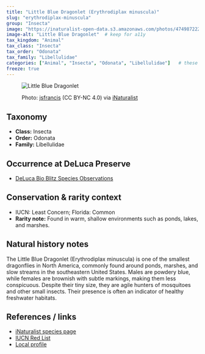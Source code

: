 ```yaml
---
title: "Little Blue Dragonlet (Erythrodiplax minuscula)"
slug: "erythrodiplax-minuscula"
group: "Insecta"
image: "https://inaturalist-open-data.s3.amazonaws.com/photos/474987222/medium.jpg"        # keep for thumbnails
image-alt: "Little Blue Dragonlet"  # keep for a11y
tax_kingdom: "Animal"
tax_class: "Insecta"
tax_order: "Odonata"
tax_family: "Libellulidae"
categories: ["Animal", "Insecta", "Odonata", "Libellulidae"]   # these drive the chips + filtering
freeze: true
---
```


<figure class="species-figure">

<img src="https://inaturalist-open-data.s3.amazonaws.com/photos/474987222/medium.jpg" alt="Little Blue Dragonlet" class="species-photo"/>

<figcaption class="photo-credit">

Photo: <a href="https://www.inaturalist.org/people/jsfrancis">jsfrancis</a> (CC BY-NC 4.0) via <a href="https://www.inaturalist.org/observations/264522174">iNaturalist</a>

</figcaption>

</figure>

## Taxonomy

-   **Class:** Insecta
-   **Order:** Odonata
-   **Family:** Libellulidae

## Occurrence at DeLuca Preserve

-   [DeLuca Bio Blitz Species Observations](https://www.inaturalist.org/observations?project_id=191727&subview=table&taxon_id=100403)

## Conservation & rarity context

-   IUCN: Least Concern; Florida: Common
-   **Rarity note:** Found in warm, shallow environments such as ponds, lakes, and marshes.

## Natural history notes

The Little Blue Dragonlet (Erythrodiplax minuscula) is one of the smallest dragonflies in North America, commonly found around ponds, marshes, and slow streams in the southeastern United States. Males are powdery blue, while females are brownish with subtle markings, making them less conspicuous. Despite their tiny size, they are agile hunters of mosquitoes and other small insects. Their presence is often an indicator of healthy freshwater habitats.

## References / links

-   [iNaturalist species page](https://www.inaturalist.org/taxa/100403-Erythrodiplax-minuscula)
-   [IUCN Red List](https://www.iucnredlist.org/species/51273365/80680357)
-   [Local profile](https://bugguide.net/node/view/590)
